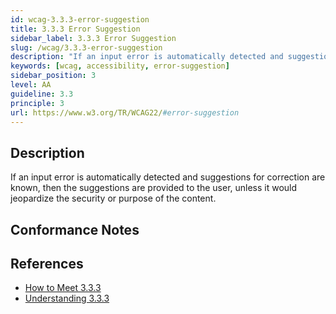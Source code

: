 ```yaml
---
id: wcag-3.3.3-error-suggestion
title: 3.3.3 Error Suggestion
sidebar_label: 3.3.3 Error Suggestion
slug: /wcag/3.3.3-error-suggestion
description: "If an input error is automatically detected and suggestions for correction are known, then the suggestions are provided to the user, unless it would jeopardize the security or purpose of the content."
keywords: [wcag, accessibility, error-suggestion]
sidebar_position: 3
level: AA
guideline: 3.3
principle: 3
url: https://www.w3.org/TR/WCAG22/#error-suggestion
---
```


## Description

If an input error is automatically detected and suggestions for correction are known, then the suggestions are provided to the user, unless it would jeopardize the security or purpose of the content.

## Conformance Notes



## References

- [How to Meet 3.3.3](https://www.w3.org/WAI/WCAG22/quickref/#error-suggestion)
- [Understanding 3.3.3](https://www.w3.org/WAI/WCAG22/Understanding/error-suggestion.html)


